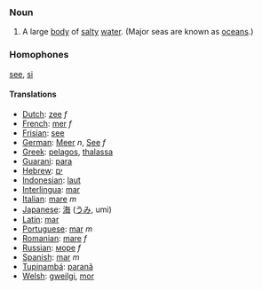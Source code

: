 ===Noun===
# A large [[body]] of [[salty]] [[water]]. (Major seas are known as [[oceans]].)
===Homophones===
[[see]], [[si]]
====Translations====
*[[Dutch]]: [[zee]] ''f''
*[[French]]: [[mer]] ''f''
*[[Frisian]]: [[see]]
*[[German]]: [[Meer]] ''n'', [[See]] ''f''
*[[Greek]]: [[pelagos]], [[thalassa]]
*[[Guarani]]: [[para]]
*[[Hebrew]]: [[ים]] 
*[[Indonesian]]: [[laut]]
*[[Interlingua]]: [[mar]]
*[[Italian]]: [[mare]] ''m''
*[[Japanese]]: [[海]] ([[うみ]], umi)
*[[Latin]]: [[mar]]
*[[Portuguese]]: [[mar]] ''m''
*[[Romanian]]: [[mare]] ''f''
*[[Russian]]: [[море]] ''f''
*[[Spanish]]: [[mar]] ''m''
*[[Tupinambá]]: [[paranã]]
*[[Welsh]]: [[gweilgi]], [[mor]]